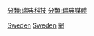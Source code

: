 [[分類:瑞典科技|分類:瑞典科技]]
[[分類:瑞典媒體|分類:瑞典媒體]]
[[Category:各国互联网|Sweden]]
[[Category:欧洲各国互联网|Sweden]]
[[Category:瑞典電信|網]]
